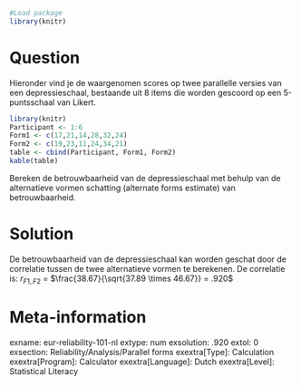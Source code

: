 ```r
#Load package
library(knitr)
```
Question
========
Hieronder vind je de waargenomen scores op twee parallelle versies van een depressieschaal, bestaande uit 8 items die worden gescoord op een 5-puntsschaal van Likert.

```r
library(knitr)
Participant <- 1:6
Form1 <- c(17,21,14,28,32,24)
Form2 <- c(19,23,11,24,34,21)
table <- cbind(Participant, Form1, Form2)
kable(table)
```

Bereken de betrouwbaarheid van de depressieschaal met behulp van de alternatieve vormen schatting (alternate forms estimate) van betrouwbaarheid.


Solution
========
De betrouwbaarheid van de depressieschaal kan worden geschat door de correlatie tussen de twee alternatieve vormen te berekenen. De correlatie is: $r_{F1,F2}$ = $\frac{38.67}{\sqrt{37.89 \times 46.67}} = .920$


Meta-information
================
exname: eur-reliability-101-nl
extype: num
exsolution: .920
extol: 0
exsection: Reliability/Analysis/Parallel forms
exextra[Type]: Calculation
exextra[Program]: Calculator
exextra[Language]: Dutch
exextra[Level]: Statistical Literacy
